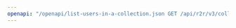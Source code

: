 ---
openapi: "/openapi/list-users-in-a-collection.json GET /api/r2r/v3/collections/{id}/users"
---
